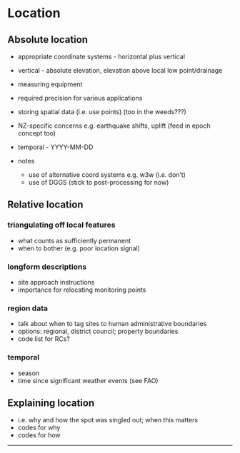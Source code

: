 # Location

## Absolute location

-   appropriate coordinate systems - horizontal plus vertical

-   vertical - absolute elevation, elevation above local low point/drainage

-   measuring equipment

-   required precision for various applications

-   storing spatial data (i.e. use points) (too in the weeds???)

-   NZ-specific concerns e.g. earthquake shifts, uplift (feed in epoch concept too)

-   temporal - YYYY-MM-DD

-   notes

    -   use of alternative coord systems e.g. w3w (i.e. don't)
    -   use of DGGS (stick to post-processing for now)

## Relative location

### triangulating off local features

-   what counts as sufficiently permanent
-   when to bother (e.g. poor location signal)

### longform descriptions

-   site approach instructions
-   importance for relocating monitoring points

### region data

-   talk about when to tag sites to human administrative boundaries
-   options: regional, district council; property boundaries
-   code list for RCs?

### temporal

-   season
-   time since significant weather events (see FAO)

## Explaining location

-   i.e. why and how the spot was singled out; when this matters
-   codes for why
-   codes for how

------------------------------------------------------------------------
